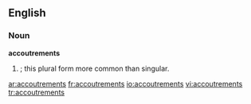 ==English==

===Noun===
'''accoutrements''' 

# {{plural of|[[accoutrement]]|nodot=1}}; this plural form more common than singular.

[[ar:accoutrements]]
[[fr:accoutrements]]
[[io:accoutrements]]
[[vi:accoutrements]]
[[tr:accoutrements]]